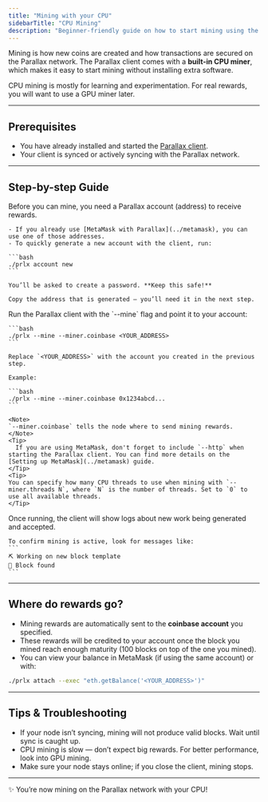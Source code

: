 ```yaml
---
title: "Mining with your CPU"
sidebarTitle: "CPU Mining"
description: "Beginner-friendly guide on how to start mining using the built-in CPU miner."
---
```


Mining is how new coins are created and how transactions are secured on the Parallax network. The Parallax client comes with a **built-in CPU miner**, which makes it easy to start mining without installing extra software.

<Note>
CPU mining is mostly for learning and experimentation. For real rewards, you will want to use a GPU miner later.  
</Note>

---

## Prerequisites

- You have already installed and started the [Parallax client](../installing-the-parallax-client).  
- Your client is synced or actively syncing with the Parallax network.  

---

## Step-by-step Guide

<Steps>
  <Step title="Create or unlock an account">
    Before you can mine, you need a Parallax account (address) to receive rewards.

    - If you already use [MetaMask with Parallax](../metamask), you can use one of those addresses.  
    - To quickly generate a new account with the client, run:  

    ```bash
    ./prlx account new
    ```

    You’ll be asked to create a password. **Keep this safe!**

    Copy the address that is generated — you’ll need it in the next step.
  </Step>

  <Step title="Start mining">
    Run the Parallax client with the `--mine` flag and point it to your account:

    ```bash
    ./prlx --mine --miner.coinbase <YOUR_ADDRESS>
    ```

    Replace `<YOUR_ADDRESS>` with the account you created in the previous step.  

    Example:

    ```bash
    ./prlx --mine --miner.coinbase 0x1234abcd...
    ```

    <Note>
    `--miner.coinbase` tells the node where to send mining rewards.
    </Note>
    <Tip>
      If you are using MetaMask, don't forget to include `--http` when starting the Parallax client. You can find more details on the [Setting up MetaMask](../metamask) guide.
    </Tip>
    <Tip>
    You can specify how many CPU threads to use when mining with `--miner.threads N`, where `N` is the number of threads. Set to `0` to use all available threads.
    </Tip>
  </Step>

  <Step title="Check mining status">
    Once running, the client will show logs about new work being generated and accepted.  

    To confirm mining is active, look for messages like:  
    ```
    ⛏️ Working on new block template
    🔷 Block found 
    ```
  </Step>
</Steps>

---

## Where do rewards go?

- Mining rewards are automatically sent to the **coinbase account** you specified.  
- These rewards will be credited to your account once the block you mined reach enough maturity (100 blocks on top of the one you mined).
- You can view your balance in MetaMask (if using the same account) or with:

```bash
./prlx attach --exec "eth.getBalance('<YOUR_ADDRESS>')"
```

---

## Tips & Troubleshooting

- If your node isn’t syncing, mining will not produce valid blocks. Wait until sync is caught up.  
- CPU mining is slow — don’t expect big rewards. For better performance, look into GPU mining.  
- Make sure your node stays online; if you close the client, mining stops.  

---

✨ You’re now mining on the Parallax network with your CPU!

